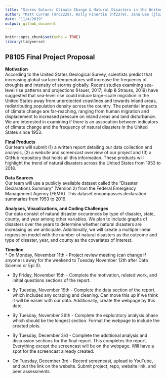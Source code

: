 ```yaml
---
title: "Storms Galore: Climate Change & Natural Disasters in the United States"
author: "Matt Curran (mrc2229), Holly Finertie (hf2379), Jana Lee (jl5295), Ashley Tseng (at3346), Lulu Zhang (ilz2105)"
date: "11/4/2019"
output: github_document
---
```


```r
knitr::opts_chunk$set(echo = TRUE)
library(tidyverse)
```

## P8105 Final Project Proposal

**Motivation**  
According to the United States Geological Survey, scientists predict that increasing global surface temperatures will increase the frequency of droughts and intensity of storms globally. Recent studies examining sea-level rise patterns and projections (Hauer, 2017; Kulp & Strauss, 2019) have suggested that sea-level rise could induce large-scale migration in the United States away from unprotected coastlines and towards inland areas, redistributing population density across the country. The potential impacts of climate change are far-reaching, ranging from human migration and displacement to increased pressure on inland areas and land disturbance. We are interested in examining if there is an assocation between indicators of climate change and the frequency of natural disasters in the United States since 1953.

**Final Products**  
Our team will submit (1) a written report detailing our data collection and analysis, (2) a website and screencast overview of our project and (3) a GitHub repository that holds all this information. These products will highlight the trend of natural disasters across the United States from 1953 to 2018. 

**Data Sources**  
Our team will use a publicly available dataset called the "Disaster Declarations Summary" (Version 2) from the Federal Emergency Management Agency (FEMA). This dataset encompasses declaration summaries from 1953 to 2019.
 
**Analyses, Visualizations, and Coding Challenges**  
Our data consist of natural disaster occurences by type of disaster, state, county, and year among other variables. We plan to include graphs of disasters over the years to determine whether natural disasters are increasing as we anticipate. Additionally, we will create a multiple linear regression model with the number of natural disasters as the outcome and type of disaster, year, and county as the covariates of interest. 

**Timeline**  
* On Monday, November 11th - Project review meeting (can change if anyone is away for the weekend to Tuesday November 12th after Data Science or Epi 3).

* By Friday, November 15th - Complete the motivation, related work, and initial questions sections of the report.

* By Tuesday, November 19th - Complete the data section of the report, which includes any scraping and cleaning. Can move this up if we think it will be easier with our data. Additionally, create the webpage by this date.

* By Tuesday, November 26th - Complete the exploratory analysis phase which should be the longest section. Format the webpage to include the created plots.

* By Tuesday, December 3rd - Complete the additional analysis and discussion sections for the final report. This completes the report. Everything except the screencast will be on the webpage. Will have a spot for the screencast already created.

* On Tuesday, December 3rd - Record screencast, upload to YouTube, and put the link on the website. Submit project, repo, website link, and peer assessments.
